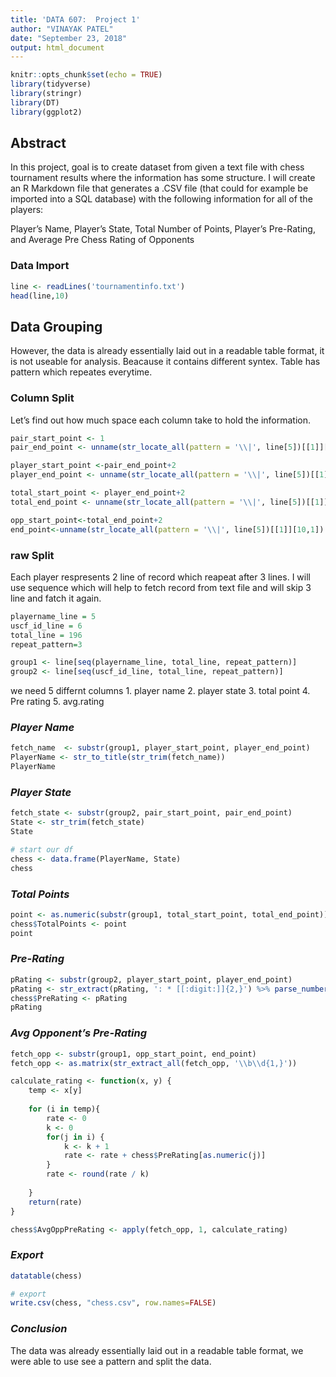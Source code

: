 ```yaml
---
title: 'DATA 607:  Project 1'
author: "VINAYAK PATEL"
date: "September 23, 2018"
output: html_document
---
```


```r
knitr::opts_chunk$set(echo = TRUE)
library(tidyverse)
library(stringr)
library(DT)
library(ggplot2)
```

## Abstract

In this project, goal is to create dataset from given a text file with chess tournament results where the information has some structure. I will create an R Markdown file that generates a .CSV file (that could for example be imported into a SQL database) with the following information for all of the players:

Player's Name, Player's State, Total Number of Points, Player's Pre-Rating, and Average Pre Chess Rating of Opponents

### Data Import
```r

line <- readLines('tournamentinfo.txt')
head(line,10)

```

## Data Grouping
However, the data is already essentially laid out in a readable table format, it is not useable for analysis. Beacause it contains different syntex. Table has pattern which repeates everytime.  

### Column Split
Let's find out how much space each column take to hold the information. 


```r
pair_start_point <- 1
pair_end_point <- unname(str_locate_all(pattern = '\\|', line[5])[[1]][1,1]) -1

player_start_point <-pair_end_point+2
player_end_point <- unname(str_locate_all(pattern = '\\|', line[5])[[1]][2,1]) -1

total_start_point <- player_end_point+2
total_end_point <- unname(str_locate_all(pattern = '\\|', line[5])[[1]][3,1])-1

opp_start_point<-total_end_point+2
end_point<-unname(str_locate_all(pattern = '\\|', line[5])[[1]][10,1])

```


### raw Split
Each player respresents 2 line of record which reapeat after 3 lines. I will use sequence which will help to fetch record from text file and will skip 3 line and fatch it again. 

```r

playername_line = 5
uscf_id_line = 6
total_line = 196
repeat_pattern=3

group1 <- line[seq(playername_line, total_line, repeat_pattern)]
group2 <- line[seq(uscf_id_line, total_line, repeat_pattern)]

```
we need 5 differnt columns 
1. player name
2. player state
3. total point
4. Pre rating
5. avg.rating

### *Player Name* 
```r

fetch_name  <- substr(group1, player_start_point, player_end_point)
PlayerName <- str_to_title(str_trim(fetch_name))
PlayerName

```

### *Player State*
```r
fetch_state <- substr(group2, pair_start_point, pair_end_point)
State <- str_trim(fetch_state)
State

# start our df
chess <- data.frame(PlayerName, State)
chess
```

### *Total Points*
```r
point <- as.numeric(substr(group1, total_start_point, total_end_point))
chess$TotalPoints <- point
point

```

### *Pre-Rating*

```r
pRating <- substr(group2, player_start_point, player_end_point)
pRating <- str_extract(pRating, ': * [[:digit:]]{2,}') %>% parse_number()
chess$PreRating <- pRating
pRating

```

### *Avg Opponent's Pre-Rating*

```r
fetch_opp <- substr(group1, opp_start_point, end_point)
fetch_opp <- as.matrix(str_extract_all(fetch_opp, '\\b\\d{1,}'))

calculate_rating <- function(x, y) {
    temp <- x[y]
   
    for (i in temp){
        rate <- 0
        k <- 0
        for(j in i) {
            k <- k + 1
            rate <- rate + chess$PreRating[as.numeric(j)]
        }
        rate <- round(rate / k)
       
    }
    return(rate)
}

chess$AvgOppPreRating <- apply(fetch_opp, 1, calculate_rating)

```

### *Export*
```r
datatable(chess)

# export
write.csv(chess, "chess.csv", row.names=FALSE)
```

### *Conclusion*

The data was already essentially laid out in a readable table format, we were able to use see a pattern and split the data.